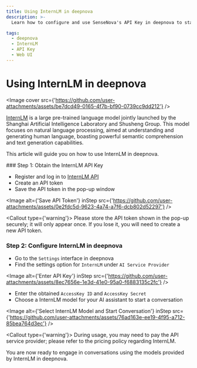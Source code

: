 ```yaml
---
title: Using InternLM in deepnova
description: >-
  Learn how to configure and use SenseNova's API Key in deepnova to start conversations and interactions.

tags:
  - deepnova
  - InternLM
  - API Key
  - Web UI
---
```


# Using InternLM in deepnova

<Image cover src={'https://github.com/user-attachments/assets/be7dcd49-0165-4f7b-bf90-0739cc9dd212'} />

[InternLM](https://platform.sensenova.cn/home) is a large pre-trained language model jointly launched by the Shanghai Artificial Intelligence Laboratory and Shusheng Group. This model focuses on natural language processing, aimed at understanding and generating human language, boasting powerful semantic comprehension and text generation capabilities.

This article will guide you on how to use InternLM in deepnova.

<Steps>
  ### Step 1: Obtain the InternLM API Key

  - Register and log in to [InternLM API](https://InternLM.intern-ai.org.cn/api/tokens)
  - Create an API token
  - Save the API token in the pop-up window

  <Image alt={'Save API Token'} inStep src={'https://github.com/user-attachments/assets/0e2fdc5d-9623-4a74-a7f6-dcb802d52297'} />

  <Callout type={'warning'}>
    Please store the API token shown in the pop-up securely; it will only appear once. If you lose it,
    you will need to create a new API token.
  </Callout>

  ### Step 2: Configure InternLM in deepnova

  - Go to the `Settings` interface in deepnova
  - Find the settings option for `InternLM` under `AI Service Provider`

  <Image alt={'Enter API Key'} inStep src={'https://github.com/user-attachments/assets/8ec7656e-1e3d-41e0-95a0-f6883135c2fc'} />

  - Enter the obtained `AccessKey ID` and `AccessKey Secret`
  - Choose a InternLM model for your AI assistant to start a conversation

  <Image alt={'Select InternLM Model and Start Conversation'} inStep src={'https://github.com/user-attachments/assets/76ad163e-ee19-4f95-a712-85bea764d3ec'} />

  <Callout type={'warning'}>
    During usage, you may need to pay the API service provider; please refer to the pricing policy
    regarding InternLM.
  </Callout>
</Steps>

You are now ready to engage in conversations using the models provided by InternLM in deepnova.
